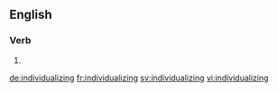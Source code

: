 ==English==

===Verb===
{{head|en}}

# {{present participle of|individualize|lang=en}}

[[de:individualizing]]
[[fr:individualizing]]
[[sv:individualizing]]
[[vi:individualizing]]